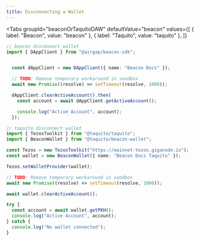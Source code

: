 ```yaml
---
title: Disconnecting a Wallet
---
```



<Tabs
  groupId="beaconOrTaquitoDAW"
  defaultValue="beacon"
  values={[
    { label: "Beacon", value: "beacon" },
    { label: "Taquito", value: "taquito" },
  ]}
>
  <TabItem value="beacon">

```ts live
// beacon disconnect wallet
import { DAppClient } from "@airgap/beacon-sdk";


  const dAppClient = new DAppClient({ name: "Beacon Docs" });

  // TODO: Remove temporary workaround in sandbox
  await new Promise((resolve) => setTimeout(resolve, 1000));

  dAppClient.clearActiveAccount().then(
    const account = await dAppClient.getActiveAccount();

    console.log("Active Account", account);
  });

```

</TabItem>

<TabItem value="taquito">

```ts live
// taquito disconnect wallet
import { TezosToolkit } from "@taquito/taquito";
import { BeaconWallet } from "@taquito/beacon-wallet";

const Tezos = new TezosToolkit("https://mainnet-tezos.giganode.io");
const wallet = new BeaconWallet({ name: "Beacon Docs Taquito" });

Tezos.setWalletProvider(wallet);

// TODO: Remove temporary workaround in sandbox
await new Promise((resolve) => setTimeout(resolve, 1000));

await wallet.clearActiveAccount();

try {
  const account = await wallet.getPKH();
  console.log("Active Account", account);
} catch {
  console.log("No wallet connected");
}
```

</TabItem>
</Tabs>
